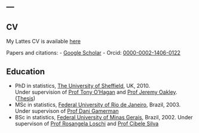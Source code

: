---
---

## CV

My Lattes CV is available [here](http://lattes.cnpq.br/5241799121437269) <br>

Papers and citations:
  - [Google Scholar](http://scholar.google.com.au/citations?user=9e3_tSsAAAAJ&hl=en)
  - Orcid: [0000-0002-1406-0122](https://orcid.org/0000-0002-1406-0122)


## Education

- PhD in statistics, [The University of Sheffield](https://www.sheffield.ac.uk/maths), UK, 2010. <BR> Under supervision of [Prof Tony O'Hagan](http://tonyohagan.co.uk/) and [Prof Jeremy Oakley](http://www.jeremy-oakley.staff.shef.ac.uk/). ([Thesis](http://etheses.whiterose.ac.uk/963/))
- MSc in statistics, [Federal University of Rio de Janeiro](http://www.dme.ufrj.br), Brazil, 2003. <br> Under supervison of [Prof Dani Gamerman]()
- BSc in statistics, [Federal University of Minas Gerais](http://www.est.ufmg.br), Brazil, 2002. Under supervison of [Prof Rosangela Loschi](http://www.est.ufmg.br/~loschi) and [Prof Cibele Silva](http://www.pgest.unb.br/docentes)
